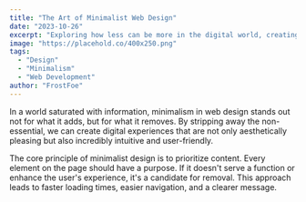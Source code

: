 ```yaml
---
title: "The Art of Minimalist Web Design"
date: "2023-10-26"
excerpt: "Exploring how less can be more in the digital world, creating user-friendly and beautiful websites by focusing on the essential."
image: "https://placehold.co/400x250.png"
tags:
  - "Design"
  - "Minimalism"
  - "Web Development"
author: "FrostFoe"
---
```


In a world saturated with information, minimalism in web design stands out not for what it adds, but for what it removes. By stripping away the non-essential, we can create digital experiences that are not only aesthetically pleasing but also incredibly intuitive and user-friendly.

The core principle of minimalist design is to prioritize content. Every element on the page should have a purpose. If it doesn't serve a function or enhance the user's experience, it's a candidate for removal. This approach leads to faster loading times, easier navigation, and a clearer message.

